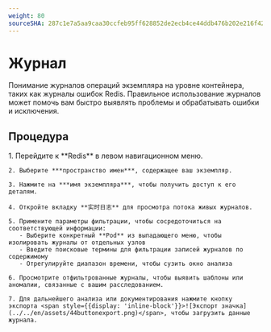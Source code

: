 ```yaml
---
weight: 80
sourceSHA: 287c1e7a5aa9caa30ccfeb95ff628852de2ecb4ce44ddb476b202e216f42d635
---
```


# Журнал

Понимание журналов операций экземпляра на уровне контейнера, таких как журналы ошибок Redis. Правильное использование журналов может помочь вам быстро выявлять проблемы и обрабатывать ошибки и исключения.

## Процедура

<Tabs>
  <Tab label="Веб-консоль">
    1. Перейдите к **Redis** в левом навигационном меню.

    2. Выберите ***пространство имен***, содержащее ваш экземпляр.

    3. Нажмите на ***имя экземпляра***, чтобы получить доступ к его деталям.

    4. Откройте вкладку **实时日志** для просмотра потока живых журналов.

    5. Примените параметры фильтрации, чтобы сосредоточиться на соответствующей информации:
       - Выберите конкретный **Pod** из выпадающего меню, чтобы изолировать журналы от отдельных узлов
       - Введите поисковые термины для фильтрации записей журналов по содержимому
       - Отрегулируйте диапазон времени, чтобы сузить окно анализа

    6. Просмотрите отфильтрованные журналы, чтобы выявить шаблоны или аномалии, связанные с вашим расследованием.

    7. Для дальнейшего анализа или документирования нажмите кнопку экспорта <span style={{display: 'inline-block'}}>![Экспорт значка](../../en/assets/44buttonexport.png)</span>, чтобы загрузить данные журнала.
  </Tab>
</Tabs>
